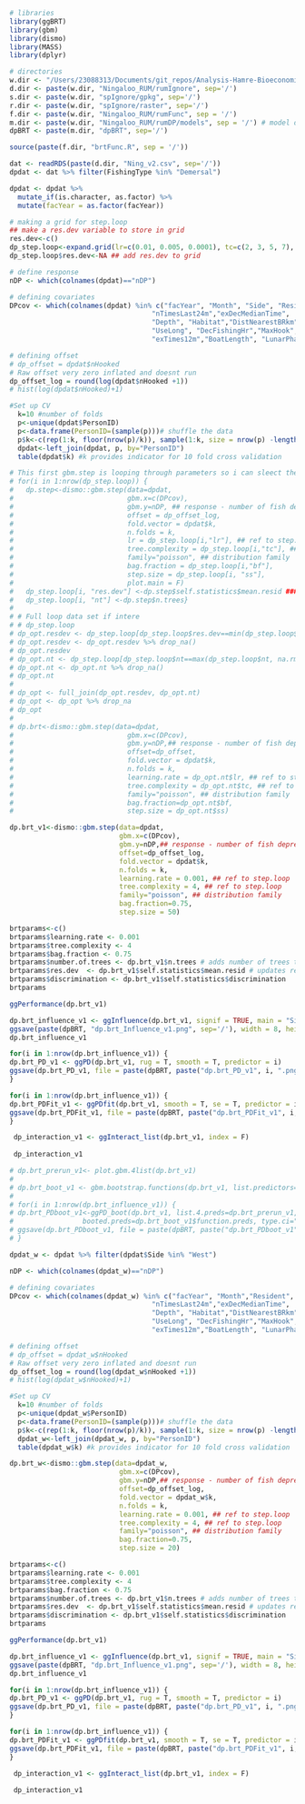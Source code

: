 
```r
# libraries
library(ggBRT)
library(gbm)
library(dismo)
library(MASS)
library(dplyr)

# directories
w.dir <- "/Users/23088313/Documents/git_repos/Analysis-Hamre-Bioeconomic"
d.dir <- paste(w.dir, "Ningaloo_RUM/rumIgnore", sep='/')
s.dir <- paste(w.dir, "spIgnore/gpkg", sep='/')
r.dir <- paste(w.dir, "spIgnore/raster", sep='/')
f.dir <- paste(w.dir, "Ningaloo_RUM/rumFunc", sep = '/')
m.dir <- paste(w.dir, "Ningaloo_RUM/rumDP/models", sep = '/') # model directory
dpBRT <- paste(m.dir, "dpBRT", sep='/')

source(paste(f.dir, "brtFunc.R", sep = '/'))

dat <- readRDS(paste(d.dir, "Ning_v2.csv", sep='/'))
dpdat <- dat %>% filter(FishingType %in% "Demersal")
```

```r
dpdat <- dpdat %>%
  mutate_if(is.character, as.factor) %>% 
  mutate(facYear = as.factor(facYear))

# making a grid for step.loop
## make a res.dev variable to store in grid
res.dev<-c() 
dp_step.loop<-expand.grid(lr=c(0.01, 0.005, 0.0001), tc=c(2, 3, 5, 7), bf=c(0.5, 0.75, 0.9), ss=c(5, 20, 30, 50)) ## make grid of lr, tc and bag.fraction that gbm.step will run through
dp_step.loop$res.dev<-NA ## add res.dev to grid

# define response
nDP <- which(colnames(dpdat)=="nDP") 

# defining covariates
DPcov <- which(colnames(dpdat) %in% c("facYear", "Month", "Side", "Resident",
                                   "nTimesLast24m","exDecMedianTime",
                                   "Depth", "Habitat","DistNearestBRkm", "DistNearestInfra", "UseLat",
                                   "UseLong", "DecFishingHr","MaxHook",
                                   "exTimes12m","BoatLength", "LunarPhase", "b_kdens", "b_5km", "sst"))

# defining offset
# dp_offset = dpdat$nHooked
# Raw offset very zero inflated and doesnt run 
dp_offset_log = round(log(dpdat$nHooked +1))
# hist(log(dpdat$nHooked)+1)

#Set up CV
  k=10 #number of folds
  p<-unique(dpdat$PersonID)
  p<-data.frame(PersonID=(sample(p)))# shuffle the data
  p$k<-c(rep(1:k, floor(nrow(p)/k)), sample(1:k, size = nrow(p) -length(rep(1:k, floor(nrow(p)/k)))))
  dpdat<-left_join(dpdat, p, by="PersonID")
  table(dpdat$k) #k provides indicator for 10 fold cross validation
```

```r
# This first gbm.step is looping through parameters so i can sleect the optimal model
# for(i in 1:nrow(dp_step.loop)) {
#   dp.step<-dismo::gbm.step(data=dpdat,
#                            gbm.x=c(DPcov),
#                            gbm.y=nDP, ## response - number of fish depredated
#                            offset = dp_offset_log,
#                            fold.vector = dpdat$k,
#                            n.folds = k,
#                            lr = dp_step.loop[i,"lr"], ## ref to step.loop
#                            tree.complexity = dp_step.loop[i,"tc"], ## ref to step.loop
#                            family="poisson", ## distribution family
#                            bag.fraction = dp_step.loop[i,"bf"],
#                            step.size = dp_step.loop[i, "ss"],
#                            plot.main = F)
#   dp_step.loop[i, "res.dev"] <-dp.step$self.statistics$mean.resid ### store res.dev in step.loop
#   dp_step.loop[i, "nt"] <-dp.step$n.trees} 
# 
# # Full loop data set if intere
# # dp_step.loop 
# dp_opt.resdev <- dp_step.loop[dp_step.loop$res.dev==min(dp_step.loop$res.dev, na.rm= T),]
# dp_opt.resdev <- dp_opt.resdev %>% drop_na()
# dp_opt.resdev
# dp_opt.nt <- dp_step.loop[dp_step.loop$nt==max(dp_step.loop$nt, na.rm= T),]
# dp_opt.nt <- dp_opt.nt %>% drop_na()
# dp_opt.nt
# 
# dp_opt <- full_join(dp_opt.resdev, dp_opt.nt)
# dp_opt <- dp_opt %>% drop_na
# dp_opt
# 
# dp.brt<-dismo::gbm.step(data=dpdat,
#                            gbm.x=c(DPcov),
#                            gbm.y=nDP,## response - number of fish depredated
#                            offset=dp_offset,
#                            fold.vector = dpdat$k,
#                            n.folds = k,
#                            learning.rate = dp_opt.nt$lr, ## ref to step.loop
#                            tree.complexity = dp_opt.nt$tc, ## ref to step.loop
#                            family="poisson", ## distribution family
#                            bag.fraction=dp_opt.nt$bf,
#                            step.size = dp_opt.nt$ss)
```

```r
dp.brt_v1<-dismo::gbm.step(data=dpdat,
                           gbm.x=c(DPcov),
                           gbm.y=nDP,## response - number of fish depredated
                           offset=dp_offset_log,
                           fold.vector = dpdat$k,
                           n.folds = k,
                           learning.rate = 0.001, ## ref to step.loop
                           tree.complexity = 4, ## ref to step.loop
                           family="poisson", ## distribution family
                           bag.fraction=0.75,
                           step.size = 50)

brtparams<-c() 
brtparams$learning.rate <- 0.001
brtparams$tree.complexity <- 4
brtparams$bag.fraction <- 0.75
brtparams$number.of.trees <- dp.brt_v1$n.trees # adds number of trees to step param
brtparams$res.dev  <- dp.brt_v1$self.statistics$mean.resid # updates residual devience
brtparams$discrimination <- dp.brt_v1$self.statistics$discrimination
brtparams
```

```r

ggPerformance(dp.brt_v1)

dp.brt_influence_v1 <- ggInfluence(dp.brt_v1, signif = TRUE, main = "Significant predictors on number of fish depredated") 
ggsave(paste(dpBRT, "dp.brt_Influence_v1.png", sep='/'), width = 8, height = 4)
dp.brt_influence_v1

for(i in 1:nrow(dp.brt_influence_v1)) {
dp.brt_PD_v1 <- ggPD(dp.brt_v1, rug = T, smooth = T, predictor = i) 
ggsave(dp.brt_PD_v1, file = paste(dpBRT, paste("dp.brt_PD_v1", i, ".png"), sep = "/"), width = 8, height = 4)
}

for(i in 1:nrow(dp.brt_influence_v1)) {
dp.brt_PDFit_v1 <- ggPDfit(dp.brt_v1, smooth = T, se = T, predictor = i) 
ggsave(dp.brt_PDFit_v1, file = paste(dpBRT, paste("dp.brt_PDFit_v1", i, ".png"), sep = "/"), width = 8, height = 4)
}

 dp_interaction_v1 <- ggInteract_list(dp.brt_v1, index = F) 
 
 dp_interaction_v1
```

```r
# dp.brt_prerun_v1<- plot.gbm.4list(dp.brt_v1)
# 
# dp.brt_boot_v1 <- gbm.bootstrap.functions(dp.brt_v1, list.predictors=dp.brt_prerun_v1, n.reps=100)
# 
# for(i in 1:nrow(dp.brt_influence_v1)) {
# dp.brt_PDboot_v1<-ggPD_boot(dp.brt_v1, list.4.preds=dp.brt_prerun_v1,
#                 booted.preds=dp.brt_boot_v1$function.preds, type.ci="ribbon", rug=T, smooth = T, predictor = i)
# ggsave(dp.brt_PDboot_v1, file = paste(dpBRT, paste("dp.brt_PDboot_v1", i, ".png"), sep = "/"), width = 8, height = 4)
# }
```

```r
dpdat_w <- dpdat %>% filter(dpdat$Side %in% "West")

nDP <- which(colnames(dpdat_w)=="nDP") 

# defining covariates
DPcov <- which(colnames(dpdat_w) %in% c("facYear", "Month","Resident",
                                   "nTimesLast24m","exDecMedianTime",
                                   "Depth", "Habitat","DistNearestBRkm", "DistNearestInfra", "UseLat",
                                   "UseLong", "DecFishingHr","MaxHook",
                                   "exTimes12m","BoatLength", "LunarPhase", "b_kdens", "b_5km", "sst"))

# defining offset
# dp_offset = dpdat_w$nHooked
# Raw offset very zero inflated and doesnt run 
dp_offset_log = round(log(dpdat_w$nHooked +1))
# hist(log(dpdat_w$nHooked)+1)

#Set up CV
  k=10 #number of folds
  p<-unique(dpdat_w$PersonID)
  p<-data.frame(PersonID=(sample(p)))# shuffle the data
  p$k<-c(rep(1:k, floor(nrow(p)/k)), sample(1:k, size = nrow(p) -length(rep(1:k, floor(nrow(p)/k)))))
  dpdat_w<-left_join(dpdat_w, p, by="PersonID")
  table(dpdat_w$k) #k provides indicator for 10 fold cross validation

dp.brt_w<-dismo::gbm.step(data=dpdat_w,
                           gbm.x=c(DPcov),
                           gbm.y=nDP,## response - number of fish depredated
                           offset=dp_offset_log,
                           fold.vector = dpdat_w$k,
                           n.folds = k,
                           learning.rate = 0.001, ## ref to step.loop
                           tree.complexity = 4, ## ref to step.loop
                           family="poisson", ## distribution family
                           bag.fraction=0.75,
                           step.size = 20)

brtparams<-c() 
brtparams$learning.rate <- 0.001
brtparams$tree.complexity <- 4
brtparams$bag.fraction <- 0.75
brtparams$number.of.trees <- dp.brt_v1$n.trees # adds number of trees to step param
brtparams$res.dev  <- dp.brt_v1$self.statistics$mean.resid # updates residual devience
brtparams$discrimination <- dp.brt_v1$self.statistics$discrimination
brtparams

ggPerformance(dp.brt_v1)

dp.brt_influence_v1 <- ggInfluence(dp.brt_v1, signif = TRUE, main = "Significant predictors on number of fish depredated") 
ggsave(paste(dpBRT, "dp.brt_Influence_v1.png", sep='/'), width = 8, height = 4)
dp.brt_influence_v1

for(i in 1:nrow(dp.brt_influence_v1)) {
dp.brt_PD_v1 <- ggPD(dp.brt_v1, rug = T, smooth = T, predictor = i) 
ggsave(dp.brt_PD_v1, file = paste(dpBRT, paste("dp.brt_PD_v1", i, ".png"), sep = "/"), width = 8, height = 4)
}

for(i in 1:nrow(dp.brt_influence_v1)) {
dp.brt_PDFit_v1 <- ggPDfit(dp.brt_v1, smooth = T, se = T, predictor = i) 
ggsave(dp.brt_PDFit_v1, file = paste(dpBRT, paste("dp.brt_PDFit_v1", i, ".png"), sep = "/"), width = 8, height = 4)
}

 dp_interaction_v1 <- ggInteract_list(dp.brt_v1, index = F) 
 
 dp_interaction_v1
```

